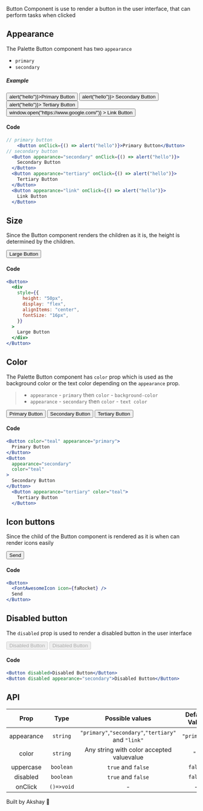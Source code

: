 
Button Component is use to render a button in the user interface, that can perform tasks when clicked

## Appearance

The Palette Button component has two `appearance`

- `primary`
- `secondary`

##### Example

<div
  style={{
    display: "flex",
    flexWrap: "wrap",
  }}
>
  <span style={{ padding: "6px" }}>
    <Button onClick={() => alert("hello")}>Primary Button</Button>
  </span>
  <span style={{ padding: "10px" }}>
    <Button appearance="secondary" onClick={() => alert("hello")}>
      Secondary Button
    </Button>
  </span>
  <span style={{ padding: "10px" }}>
    <Button appearance="tertiary" onClick={() => alert("hello")}>
      Tertiary Button
    </Button>
  </span>
  <span style={{ padding: "10px" }}>
    <Button
      appearance="link"
      onClick={() => window.open("https://www.google.com/")}
    >
      Link Button
    </Button>
  </span>
</div>

#### Code

```jsx
// primary button
    <Button onClick={() => alert("hello")}>Primary Button</Button>
// secondary button
  <Button appearance="secondary" onClick={() => alert("hello")}>
    Secondary Button
  </Button>
  <Button appearance="tertiary" onClick={() => alert("hello")}>
    Tertiary Button
  </Button>
  <Button appearance="link" onClick={() => alert("hello")}>
    Link Button
  </Button>
```

## Size

Since the Button component renders the children as it is, the height is determined by the children.

<Button>
  <div
    style={{
      height: "50px",
      display: "flex",
      alignItems: "center",
      fontSize: "16px",
    }}
  >
    Large Button
  </div>
</Button>

#### Code

```jsx
<Button>
  <div
    style={{
      height: "50px",
      display: "flex",
      alignItems: "center",
      fontSize: "16px",
    }}
  >
    Large Button
  </div>
</Button>
```

## Color

The Palette Button component has `color` prop which is used as the background color or the text color depending on the `appearance`
prop.

> - `appearance` - `primary` then `color` - `background-color`
> - `appearance` - `secondary` then `color` - `text color`

<div>
  <div
    style={{
      display: "flex",
      flexWrap: "wrap",
    }}
  >
    <span style={{ padding: "6px" }}>
      <Button color="teal" appearance="primary">
        Primary Button
      </Button>
    </span>
    <span style={{ padding: "6px" }}>
      <Button appearance="secondary" color="teal">
        Secondary Button
      </Button>
    </span>
    <span style={{ padding: "6px" }}>
      <Button appearance="tertiary" color="teal">
        Tertiary Button
      </Button>
    </span>
  </div>
</div>

#### Code

```jsx
<Button color="teal" appearance="primary">
  Primary Button
</Button>
<Button
  appearance="secondary"
  color="teal"
>
  Secondary Button
</Button>
  <Button appearance="tertiary" color="teal">
    Tertiary Button
  </Button>
```

## Icon buttons

Since the child of the Button component is rendered as it is when can render icons easily

<div style={{ display: "flex", paddingBottom: "25px", paddingTop: "10px" }}>
  <Button>
    <span style={{ padding: "0px 10px 0px 0px", fontSize: "13px" }}>
      <FontAwesomeIcon icon={faRocket} />
    </span>
    Send
  </Button>
</div>

#### Code

```jsx
<Button>
  <FontAwesomeIcon icon={faRocket} />
  Send
</Button>
```

## Disabled button

The `disabled` prop is used to render a disabled button in the user interface

<div style={{ display: "flex", paddingBottom: "25px", paddingTop: "10px" }}>
  <span style={{ paddingRight: "10px" }}>
    <Button disabled>Disabled Button</Button>
  </span>
  <Button disabled appearance="secondary">
    Disabled Button
  </Button>
</div>

#### Code

```jsx
<Button disabled>Disabled Button</Button>
<Button disabled appearance="secondary">Disabled Button</Button>
```

## API

|    Prop    |    Type    |                   Possible values                   | Default Value |
| :--------: | :--------: | :-------------------------------------------------: | :-----------: |
| appearance |  `string`  | `"primary"`,`"secondary"`,`"tertiary"` and `"link"` |  `"primary"`  |
|   color    |  `string`  |      Any string with color accepted valuevalue      |     `""`      |
| uppercase  | `boolean`  |                 `true` and `false`                  |    `false`    |
|  disabled  | `boolean`  |                 `true` and `false`                  |    `false`    |
|  onClick   | `()=>void` |                          -                          |       -       |

Built by Akshay 🤙
